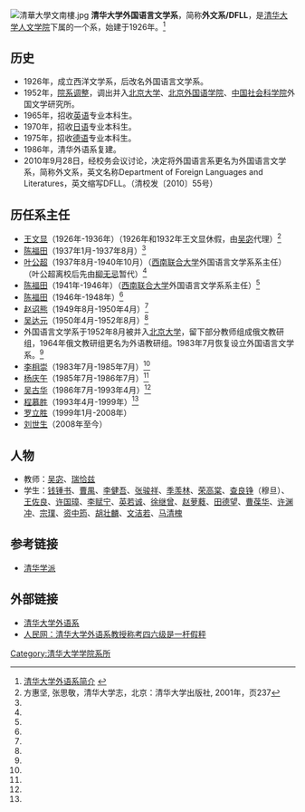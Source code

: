  {{Infobox University Department
 |名称              = 清华大学外国语言文学系
 |其他名称        = Department of Foreign Languages and Literatures, Tsinghua University
 |徽标              = 
 |徽标说明        =
 |隶属              =[[清华大学|清华大学]][[清华大学人文学院|人文学院]]
 |建立时间        =1926年
 |关闭时间        =
 |类型              =系
 |下属              =
 |主管官员        =
 |主席              =
 |党委书记        =
 |院长              =
 |常务副院长     =
 |副院长           =
 |系主任           =[[颜海平|颜海平]]
 |所长              =
 |部长              =
 |主任              =
 |头衔              =
 |头衔人名        =
 |教师              =
 |员工              =
 |学生              =
 |本科生           =
 |研究生           =
 |博士生           =
 |其他学生        =
 |地址              = {{CHN}}[[北京市|北京市]][[海淀区|海淀区]][[清华园|清华园]]
 |国家              =
 |省                 =
 |市                 =
 |坐标              =
 |网址              =http://www.tsinghua.edu.cn/publish/fdll/
 |标志              =
 |脚注              =
}}
[[File:清華大學文南樓.jpg|right]]
'''清华大学外国语言文学系'''，简称'''外文系/DFLL'''，是[[清华大学|清华大学]][[清华大学人文学院|人文学院]]下属的一个系，始建于1926年。<ref>[http://www.tsinghua.edu.cn/docsn/wyx/chinese/cgaikuang.htm 清华大学外语系简介] {{webarchive|url=https://web.archive.org/web/20100221192507/http://www.tsinghua.edu.cn/docsn/wyx/chinese/cgaikuang.htm |date=2010-02-21 }}</ref>

==历史==
*1926年，成立西洋文学系，后改名外国语言文学系。
*1952年，[[院系调整|院系调整]]，调出并入[[北京大学|北京大学]]、[[北京外国语学院|北京外国语学院]]、[[中国社会科学院|中国社会科学院]]外国文学研究所。
*1965年，招收[[英语|英语]]专业本科生。
*1970年，招收[[日语|日语]]专业本科生。
*1975年，招收[[德语|德语]]专业本科生。
*1986年，清华外语系复建。
*2010年9月28日，经校务会议讨论，决定将外国语言系更名为外国语言文学系，简称外文系，英文名称Department of Foreign Languages and Literatures，英文缩写DFLL。（清校发〔2010〕55号）

==历任系主任==
*[[王文显|王文显]]（1926年-1936年）（1926年和1932年王文显休假，由[[吴宓|吴宓]]代理）<ref name=thdxz>方惠坚, 张思敬，清华大学志，北京：清华大学出版社, 2001年，页237</ref>
*[[陳福田_(教授)|陈福田]]（1937年1月-1937年8月）<ref name=thdxz/>
*[[叶公超|叶公超]]（1937年8月-1940年10月）（[[西南联合大学|西南联合大学]]外国语言文学系系主任）（叶公超离校后先由[[柳无忌|柳无忌]]暂代）<ref name=thdxz/>
*[[陳福田_(教授)|陈福田]]（1941年-1946年）（[[西南联合大学|西南联合大学]]外国语言文学系系主任）<ref name=thdxz/>
*[[陳福田_(教授)|陈福田]]（1946年-1948年）<ref name=thdxz/>
*[[赵诏熊|赵诏熊]]（1949年8月-1950年4月）<ref name=thdxz/>
*[[吴达元|吴达元]]（1950年4月-1952年8月）<ref name=thdxz/>
*外国语言文学系于1952年8月被并入[[北京大学|北京大学]]，留下部分教师组成俄文教研组，1964年俄文教研组更名为外语教研组。1983年7月恢复设立外国语言文学系。<ref name=thdxz/>
*[[李相崇|李相崇]]（1983年7月-1985年7月）<ref name=thdxz/>
*[[杨庆午|杨庆午]]（1985年7月-1986年7月）<ref name=thdxz/>
*[[吴古华|吴古华]]（1986年7月-1993年4月）<ref name=thdxz/>
*[[程慕胜|程慕胜]]（1993年4月-1999年）<ref name=thdxz/>
*[[罗立胜|罗立胜]]（1999年1月-2008年）
*[[刘世生|刘世生]]（2008年至今）

== 人物 ==
*教师：[[吴宓|吴宓]]、[[瑞恰兹|瑞恰兹]]
*学生：[[钱锺书|钱锺书]]、[[曹禺|曹禺]]、[[李健吾|李健吾]]、[[张骏祥|张骏祥]]、[[季羡林|季羡林]]、[[荣高棠|荣高棠]]、[[查良铮|查良铮]]（穆旦）、[[王佐良|王佐良]]、[[许国璋|许国璋]]、[[李赋宁|李赋宁]]、[[英若诚|英若诚]]、[[徐继曾|徐继曾]]、[[赵萝蕤|赵萝蕤]]、[[田德望|田德望]]、[[曹葆华|曹葆华]]、[[许渊冲|许渊冲]]、[[宗璞|宗璞]]、[[资中筠|资中筠]]、[[胡壮麟|胡壮麟]]、[[文洁若|文洁若]]、[[马清槐|马清槐]]

== 参考链接 ==
*[[清华学派|清华学派]]

{{Reflist}}

==外部链接==
* [https://web.archive.org/web/20100223013651/http://www.tsinghua.edu.cn/docsn/wyx/chinese/cindex.htm 清华大学外语系]
* [http://edu.people.com.cn/GB/4777212.html 人民网：清华大学外语系教授称考四六级是一杆假秤] {{Wayback|url=http://edu.people.com.cn/GB/4777212.html |date=20160304062748 }}


{{清华大学/院系}}
[[Category:清华大学学院系所|Category:清华大学学院系所]]